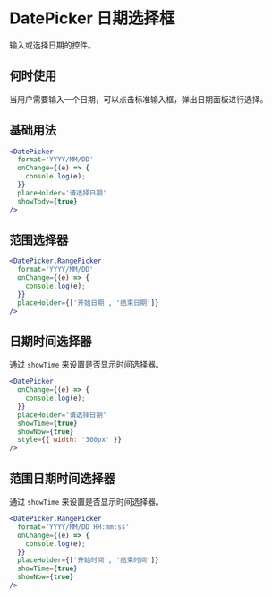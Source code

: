 # DatePicker 日期选择框

输入或选择日期的控件。

## 何时使用

当用户需要输入一个日期，可以点击标准输入框，弹出日期面板进行选择。

## 基础用法

```jsx
<DatePicker
  format='YYYY/MM/DD'
  onChange={(e) => {
    console.log(e);
  }}
  placeHolder='请选择日期'
  showTody={true}
/>
```

## 范围选择器

```jsx
<DatePicker.RangePicker
  format='YYYY/MM/DD'
  onChange={(e) => {
    console.log(e);
  }}
  placeHolder={['开始日期', '结束日期']}
/>
```

## 日期时间选择器

通过 `showTime` 来设置是否显示时间选择器。

```jsx
<DatePicker
  onChange={(e) => {
    console.log(e);
  }}
  placeHolder='请选择日期'
  showTime={true}
  showNow={true}
  style={{ width: '300px' }}
/>
```

## 范围日期时间选择器

通过 `showTime` 来设置是否显示时间选择器。

```jsx
<DatePicker.RangePicker
  format='YYYY/MM/DD HH:mm:ss'
  onChange={(e) => {
    console.log(e);
  }}
  placeHolder={['开始时间', '结束时间']}
  showTime={true}
  showNow={true}
/>
```
